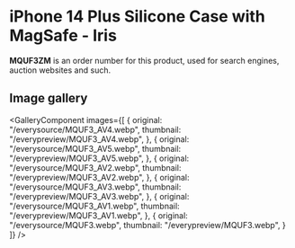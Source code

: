 
# iPhone 14 Plus Silicone Case with MagSafe - Iris

<Callout type='info' emoji='👉🏻'>**MQUF3ZM** is an order number for this product, used for search engines, auction websites and such.</Callout>

## Image gallery

<GalleryComponent
    images={[
      {
        original: "/everysource/MQUF3_AV4.webp",
        thumbnail: "/everypreview/MQUF3_AV4.webp",
      },
      {
        original: "/everysource/MQUF3_AV5.webp",
        thumbnail: "/everypreview/MQUF3_AV5.webp",
      },
      {
        original: "/everysource/MQUF3_AV2.webp",
        thumbnail: "/everypreview/MQUF3_AV2.webp",
      },
      {
        original: "/everysource/MQUF3_AV3.webp",
        thumbnail: "/everypreview/MQUF3_AV3.webp",
      },
      {
        original: "/everysource/MQUF3_AV1.webp",
        thumbnail: "/everypreview/MQUF3_AV1.webp",
      },
      {
        original: "/everysource/MQUF3.webp",
        thumbnail: "/everypreview/MQUF3.webp",
      }
    ]}
  />

